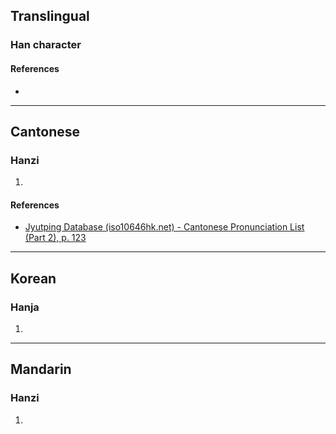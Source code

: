 {{character info/new}}
==Translingual==

===Han character===
{{Han char|rn=72|rad=日|as=10|sn=14|four=|canj=AOND|ids=⿰日氣}}

====References====
* {{Han ref|kx=0498.500|dkj=14096|dj=0868.010|hdz=21530.070|uh=66A3|ud=26275}}

----

==Cantonese==

===Hanzi===
{{yue-hanzi|jyut=[[hei3]]|y=hei3}}

# {{rfdef|yue|sort=日10}}

====References====
* [http://www.iso10646hk.net/jp/document/download.jsp Jyutping Database (iso10646hk.net) - Cantonese Pronunciation List (Part 2), p. 123]

----

==Korean==

===Hanja===
{{ko-hanja|hangeul=기|eumhun=|rv=gi|mr=ki|y=ki}}

# {{rfdef|ko|sort=日10}}

----

==Mandarin==

===Hanzi===
{{cmn-hanzi|pin=[[qì]] ([[qi4]])|wg=ch'i<sup>4</sup>}}

# {{rfdef|cmn|sort=日10}}
